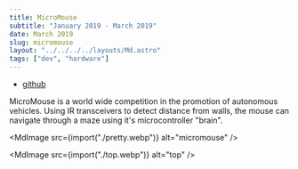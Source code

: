 ```yaml
---
title: MicroMouse
subtitle: "January 2019 - March 2019"
date: March 2019
slug: micromouse
layout: "../../../../layouts/Md.astro"
tags: ["dev", "hardware"]
---
```



- [github](https://github.com/ec965/micromouse_2019)

MicroMouse is a world wide competition in the promotion of autonomous vehicles.
Using IR transceivers to detect distance from walls, the mouse can navigate
through a maze using it's microcontroller "brain".

<MdImage src={import("./pretty.webp")} alt="micromouse" />

<MdImage src={import("./top.webp")} alt="top" />
